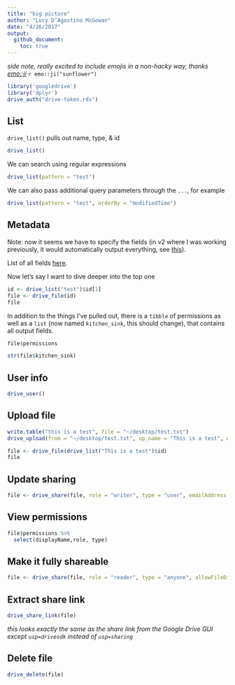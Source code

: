 ```yaml
---
title: "big picture"
author: "Lucy D’Agostino McGowan"
date: "4/26/2017"
output: 
  github_document:
    toc: true
---
```


*side note, really excited to include emojis in a non-hacky way, thanks [emo::ji](http://github.com/hadley/emo)* `r emo::ji("sunflower")`

```r
library('googledrive')
library('dplyr')
drive_auth("drive-token.rds")
```

## List

`drive_list()` pulls out name, type, & id 

```r
drive_list()
```

We can search using regular expressions

```r
drive_list(pattern = "test")
```

We can also pass additional query parameters through the `...`, for example

```r
drive_list(pattern = "test", orderBy = "modifiedTime")
```

## Metadata

Note: now it seems we have to specify the fields (in v2 where I was working previously, it would automatically output everything, see [this](https://developers.google.com/drive/v3/web/migration)).

List of all fields [here](https://developers.google.com/drive/v3/web/migration).

Now let's say I want to dive deeper into the top one

```r
id <- drive_list("test")$id[1]
file <- drive_file(id)
file
```

In addition to the things I've pulled out, there is a `tibble` of permissions as well as a  `list` (now named `kitchen_sink`, this should change), that contains all output fields.

```r
file$permissions
```


```r
str(file$kitchen_sink)
```


## User info

```r
drive_user()
```

## Upload file

```r
write.table("this is a test", file = "~/desktop/test.txt")
drive_upload(from = "~/desktop/test.txt", up_name = "This is a test", overwrite = TRUE)
```

```r
file <- drive_file(drive_list("This is a test")$id)
file
```

## Update sharing

```r
file <- drive_share(file, role = "writer", type = "user", emailAddress = "dagostino.mcgowan.stats@gmail.com",emailMessage = "I am sharing this cool file with you. Now you can write. You are welcome." )
```

## View permissions

```r
file$permissions %>%
  select(displayName,role, type)
```

## Make it fully shareable

```r
file <- drive_share(file, role = "reader", type = "anyone", allowFileDiscovery = "true")
```

## Extract share link
```r
drive_share_link(file)
```

*this looks exactly the same as the share link from the Google Drive GUI except `usp=drivesdk` instead of `usp=sharing`*

## Delete file
```r
drive_delete(file)
```



